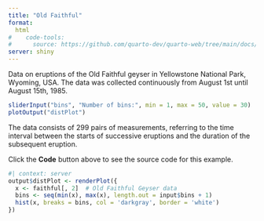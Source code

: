 ```yaml
---
title: "Old Faithful"
format: 
  html
#    code-tools: 
#      source: https://github.com/quarto-dev/quarto-web/tree/main/docs/interactive/shiny/_examples/old-faithful/sh#iny-old-faithful.qmd
server: shiny
---
```

<!--

2023-10-10	WORKING

USAGE:    quarto serve old-faithful.qmd <CR>   
THEN open browser to <http://127.0.0.1:PORT> Port will display in terminal

REF: 	https://github.com/quarto-dev/quarto-web/blob/main/docs/interactive/shiny/_examples/old-faithful/shiny-old-faithful.qmd

-->

Data on eruptions of the Old Faithful geyser in Yellowstone National Park,
Wyoming, USA. The data was collected continuously from August 1st until
August 15th, 1985.

```r
sliderInput("bins", "Number of bins:", min = 1, max = 50, value = 30)
plotOutput("distPlot")
```

The data consists of 299 pairs of measurements, referring to the time interval
between the starts of successive eruptions and the duration of the subsequent
eruption.

Click the **Code** button above to see the source code for this example.

```r
#| context: server
output$distPlot <- renderPlot({
  x <- faithful[, 2]  # Old Faithful Geyser data
  bins <- seq(min(x), max(x), length.out = input$bins + 1)
  hist(x, breaks = bins, col = 'darkgray', border = 'white')
})
```
